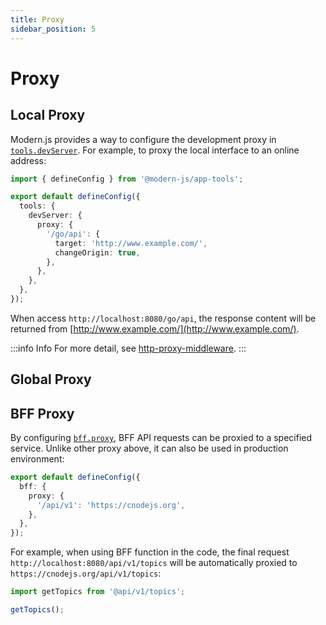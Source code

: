 ```yaml
---
title: Proxy
sidebar_position: 5
---
```

# Proxy

## Local Proxy

Modern.js provides a way to configure the development proxy in [`tools.devServer`](/configure/app/tools/dev-server). For example, to proxy the local interface to an online address:

```ts title="modern.config.ts"
import { defineConfig } from '@modern-js/app-tools';

export default defineConfig({
  tools: {
    devServer: {
      proxy: {
        '/go/api': {
          target: 'http://www.example.com/',
          changeOrigin: true,
        },
      },
    },
  },
});
```

When access `http://localhost:8080/go/api`, the response content will be returned from [http://www.example.com/](http://www.example.com/).

:::info Info
For more detail, see [http-proxy-middleware](https://github.com/chimurai/http-proxy-middleware).
:::

## Global Proxy


<GlobalProxy />

## BFF Proxy

By configuring [`bff.proxy`](/configure/app/bff/proxy), BFF API requests can be proxied to a specified service. Unlike other proxy above, it can also be used in production environment:

```ts title="modern.config.ts"
export default defineConfig({
  bff: {
    proxy: {
      '/api/v1': 'https://cnodejs.org',
    },
  },
});
```

For example, when using BFF function in the code, the final request `http://localhost:8080/api/v1/topics` will be automatically proxied to `https://cnodejs.org/api/v1/topics`:

```js
import getTopics from '@api/v1/topics';

getTopics();
```
